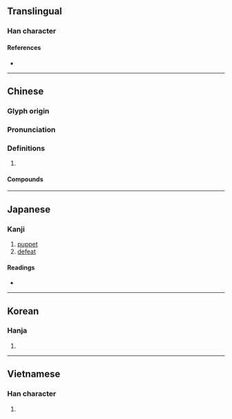 {{character info/new}}
==Translingual==

===Han character===
{{Han char|rn=9|rad=人|as=15|sn=17|four=26260|canj=OWWW|ids=⿰亻畾}}

====References====
* {{Han ref|kx=0120.160|dkj=01249|dj=0254.140|hdz=10234.060|uh=5121|ud=20769|bh=C077|bd=49271}}

----

==Chinese==
{{zh-forms}}

===Glyph origin===
{{Han etym}}

===Pronunciation===
{{zh-pron
|m=lěi
|c=leoi5
|mn=ml:lúi/qz:lér/tw,xm,zz:lé
|mn_note=lúi - literary; lér/lé - 禮 is used more in the Mainland
|mc=y
|oc=y
|cat=
}}

===Definitions===
{{zh-hanzi}}

# {{zh-only|傀儡}}

====Compounds====
{{zh-der|傀儡|傀儡家庭|傀儡戲|傀儡政權|懸絲傀儡|文樂傀儡|線抽傀儡|肉傀儡|藥發傀儡|跳傀儡}}

----

==Japanese==

===Kanji===
{{ja-kanji|grade=|rs=人15}}

# [[puppet]]
# [[defeat]]

====Readings====
* {{ja-readings
|goon=らい
|kanon=らい
|kun=[[やぶれる]] (yabureru), [[つかれる]] (tsukareru)}}

----

==Korean==

===Hanja===
{{ko-hanja|hangeul=뢰|rv=roe|mr=roe}}

# {{defn|lang=ko|sort=人15}}

----

==Vietnamese==

===Han character===
{{vi-hantu|[[lỗi]]|rs=人15}}

# {{defn|lang=vi|sort=人15}}